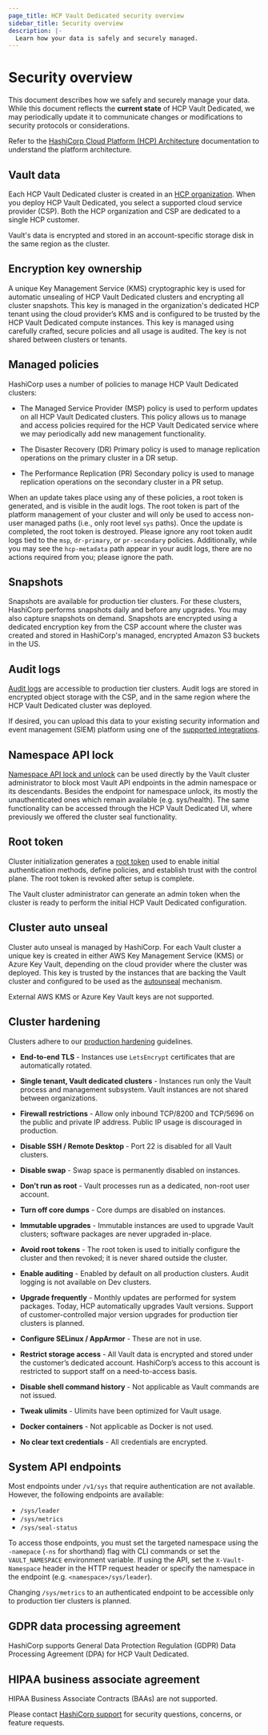 ```yaml
---
page_title: HCP Vault Dedicated security overview
sidebar_title: Security overview
description: |-
  Learn how your data is safely and securely managed.
---
```


# Security overview

This document describes how we safely and securely manage your data. While this
document reflects the **current state** of HCP Vault Dedicated, we may periodically update
it to communicate changes or modifications to security protocols or
considerations.

<Highlight>

Refer to the [HashiCorp Cloud Platform (HCP)
Architecture](/hcp/docs/hcp#how-does-hcp-work) documentation to understand the platform
architecture.

</Highlight>

## Vault data

Each HCP Vault Dedicated cluster is created in an [HCP
organization](/hcp/docs/hcp/admin/orgs). When you deploy HCP Vault Dedicated, you select a
supported cloud service provider (CSP). Both the HCP organization and CSP are
dedicated to a single HCP customer.

Vault's data is encrypted and stored in an account-specific storage disk in the
same region as the cluster.

## Encryption key ownership

A unique Key Management Service (KMS) cryptographic key is used for automatic
unsealing of HCP Vault Dedicated clusters and encrypting all cluster snapshots. This key
is managed in the organization's dedicated HCP tenant using the cloud provider’s
KMS and is configured to be trusted by the HCP Vault Dedicated compute instances. This key
is managed using carefully crafted, secure policies and all usage is audited.
The key is not shared between clusters or tenants.

## Managed policies

HashiCorp uses a number of policies to manage HCP Vault Dedicated clusters:

- The Managed Service Provider (MSP) policy is used to perform updates on all HCP Vault
  Dedicated clusters. This policy allows us to manage and access policies required
  for the HCP Vault Dedicated service where we may periodically add new management
  functionality. 

- The Disaster Recovery (DR) Primary policy is used to manage replication operations on
  the primary cluster in a DR setup.

- The Performance Replication (PR) Secondary policy is used to manage replication
  operations on the secondary cluster in a PR setup.

When an update takes place using any of these policies, a root token is
generated, and is visible in the audit logs. The root token is part of the platform
management of your cluster and will only be used to access non-user managed paths 
(i.e., only root level `sys` paths). Once the update is completed, the root token is
destroyed. Please ignore any root token audit logs tied to the `msp`, `dr-primary`, or
`pr-secondary` policies. Additionally, while you may see the `hcp-metadata` path appear
in your audit logs, there are no actions required from you; please ignore the path.

## Snapshots

Snapshots are available for production tier clusters. For these clusters,
HashiCorp performs snapshots daily and before any upgrades. You may also capture
snapshots on demand. Snapshots are encrypted using a dedicated encryption key
from the CSP account where the cluster was created and stored in HashiCorp's
managed, encrypted Amazon S3 buckets in the US.

## Audit logs

[Audit logs](/hcp/docs/vault/audit-log) are accessible to production tier
clusters. Audit logs are stored in encrypted object storage with the CSP, and in
the same region where the HCP Vault Dedicated cluster was deployed.

If desired, you can upload this data to your existing security information and
event management (SIEM) platform using one of the [supported
integrations](/hcp/docs/vault/logs-metrics).

## Namespace API lock

[Namespace API lock and unlock](/vault/docs/concepts/namespace-api-lock)
can be used directly by the Vault cluster administrator to block most Vault API
endpoints in the admin namespace or its descendants. Besides the endpoint for
namespace unlock, its mostly the unauthenticated ones which remain available
(e.g. sys/health). The same functionality can be accessed through the HCP Vault Dedicated
UI, where previously we offered the cluster seal functionality.

## Root token

Cluster initialization generates a [root
token](/vault/docs/concepts/tokens#root-tokens) used to
enable initial authentication methods, define policies, and establish trust with
the control plane. The root token is revoked after setup is complete.

The Vault cluster administrator can generate an admin token when the
cluster is ready to perform the initial HCP Vault Dedicated configuration.

## Cluster auto unseal

Cluster auto unseal is managed by HashiCorp. For each Vault cluster a unique key
is created in either AWS Key Management Service (KMS) or Azure Key Vault,
depending on the cloud provider where the cluster was deployed. This key is
trusted by the instances that are backing the Vault cluster and configured to be
used as the [autounseal](/vault/docs/concepts/seal#auto-unseal) mechanism.

External AWS KMS or Azure Key Vault keys are not supported.

## Cluster hardening

Clusters adhere to our [production
hardening](/vault/tutorials/operations/production-hardening)
guidelines.

- **End-to-end TLS** - Instances use `LetsEncrypt` certificates that are
  automatically rotated.

- **Single tenant, Vault dedicated clusters** - Instances run only the Vault
  process and management subsystem. Vault instances are not shared between
  organizations.

- **Firewall restrictions** - Allow only inbound TCP/8200 and TCP/5696 on
  the public and private IP address. Public IP usage is discouraged in production.

- **Disable SSH / Remote Desktop** - Port 22 is disabled for all Vault clusters.

- **Disable swap** - Swap space is permanently disabled on instances.

- **Don’t run as root** - Vault processes run as a dedicated, non-root user
  account.

- **Turn off core dumps** - Core dumps are disabled on instances.

- **Immutable upgrades** - Immutable instances are used to upgrade Vault
  clusters; software packages are never upgraded in-place.

- **Avoid root tokens** - The root token is used to initially configure the
  cluster and then revoked; it is never shared outside the cluster.

- **Enable auditing** - Enabled by default on all production clusters. Audit
  logging is not available on Dev clusters.

- **Upgrade frequently** - Monthly updates are performed for system packages.
  Today, HCP automatically upgrades Vault versions. Support of
  customer-controlled major version upgrades for production tier clusters is
  planned.

- **Configure SELinux / AppArmor** - These are not in use.

- **Restrict storage access** - All Vault data is encrypted and stored under
  the customer’s dedicated account. HashiCorp’s access to this account is
  restricted to support staff on a need-to-access basis.

- **Disable shell command history** - Not applicable as Vault commands are not
  issued.

- **Tweak ulimits** - Ulimits have been optimized for Vault usage.

- **Docker containers** - Not applicable as Docker is not used.

- **No clear text credentials** - All credentials are encrypted.

## System API endpoints

Most endpoints under `/v1/sys` that require authentication are not available.
However, the following endpoints are available:

- `/sys/leader`
- `/sys/metrics`
- `/sys/seal-status`


To access those endpoints, you must set the targeted namespace using the
`-namepace` (`-ns` for shorthand) flag with CLI commands or set the
`VAULT_NAMESPACE` environment variable. If using the API, set the
`X-Vault-Namespace` header in the HTTP request header or specify the namespace
in the endpoint (e.g. `<namespace>/sys/leader`).

Changing `/sys/metrics` to an authenticated endpoint to be accessible only to
production tier clusters is planned.

## GDPR data processing agreement

HashiCorp supports General Data Protection Regulation (GDPR) Data Processing
Agreement (DPA) for HCP Vault Dedicated.

## HIPAA business associate agreement

HIPAA Business Associate Contracts (BAAs) are not supported.

<Tip title="Support">

Please contact [HashiCorp support](https://support.hashicorp.com/hc/en-us)
for security questions, concerns, or feature requests.

</Tip>

